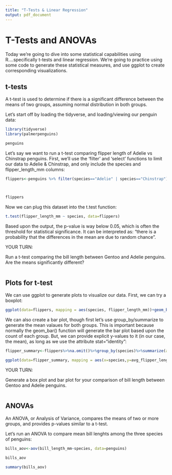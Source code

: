 ```yaml
---
title: "T-Tests & Linear Regression"
output: pdf_document
---
```


# T-Tests and ANOVAs

Today we're going to dive into some statistical capabilities using R....specifically t-tests and linear regression. We're going to practice using some code to generate these statistical measures, and use ggplot to create corresponding visualizations. 


## t-tests

A t-test is used to  determine if there is a significant difference between the means of two groups, assuming normal distribution in both groups. 

Let's start off by loading the tidyverse, and loading/viewing our penguin data:



```r
library(tidyverse)
library(palmerpenguins)

penguins

```


Let's say we want to run a t-test comparing flipper length of Adelie vs Chinstrap penguins. First, we'll use the 'filter' and 'select' functions to limit our data to Adelie & Chinstrap, and only include the species and flipper_length_mm columns:

```r

flippers<-penguins %>% filter(species=="Adelie" | species=="Chinstrap") %>% select(species, flipper_length_mm)



flippers

```


Now we can plug this dataset into the t.test function:


```r

t.test(flipper_length_mm ~ species, data=flippers)


```


Based upon the output, the p-value is way below 0.05, which is often the threshold for statistical significance. It can be interpreted as: "there is a <p-value> probability that the differences in the mean are due to random chance".


YOUR TURN:

Run a t-test comparing the bill length between Gentoo and Adelie penguins. Are the means significantly different?


```r




```



## Plots for t-test 

We can use ggplot to generate plots to visualize our data. First, we can try a boxplot:



```r
ggplot(data=flippers, mapping = aes(species, flipper_length_mm))+geom_boxplot()


```



We can also create a bar plot, though first let's use group_by/summarize to generate the mean valaues for both groups. This is important because normally the geom_bar() function will generate the bar plot based upon the count of each group. But, we can provide explicit y-values to it (in our case, the mean), as long as we use the attribute stat="identity":


```r

flipper_summary<-flippers%>%na.omit()%>%group_by(species)%>%summarize(avg_flipper_length_mm=mean(flipper_length_mm))

ggplot(data=flipper_summary, mapping = aes(x=species,y=avg_flipper_length_mm, fill=species ))+geom_bar(stat="identity")


```



YOUR TURN:

Generate a box plot and bar plot for your comparison of bill length between Gentoo and Adelie penguins.

```r




```



## ANOVAs

An ANOVA, or Analysis of Variance, compares the means of two or more groups, and provides p-values similar to a t-test. 

Let's run an ANOVA to compare mean bill lenghts among the three species of penguins:

```r

bills_aov<-aov(bill_length_mm~species, data=penguins)

bills_aov

summary(bills_aov)



```





